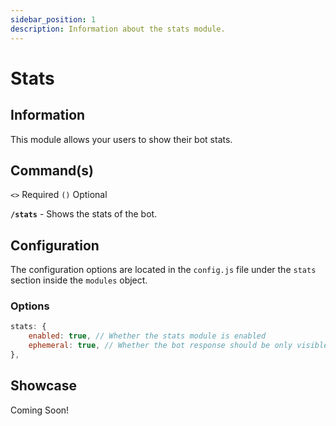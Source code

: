 ```yaml
---
sidebar_position: 1
description: Information about the stats module.
---
```



# Stats

## Information

This module allows your users to show their bot stats.

## Command(s)

`<>` Required `()` Optional

**`/stats`** - Shows the stats of the bot.

## Configuration

The configuration options are located in the `config.js` file under the `stats` section inside the `modules` object.

### Options

```js title="config.js → modules → stats"
stats: {
	enabled: true, // Whether the stats module is enabled
	ephemeral: true, // Whether the bot response should be only visible to the user
},
```

## Showcase

Coming Soon!
